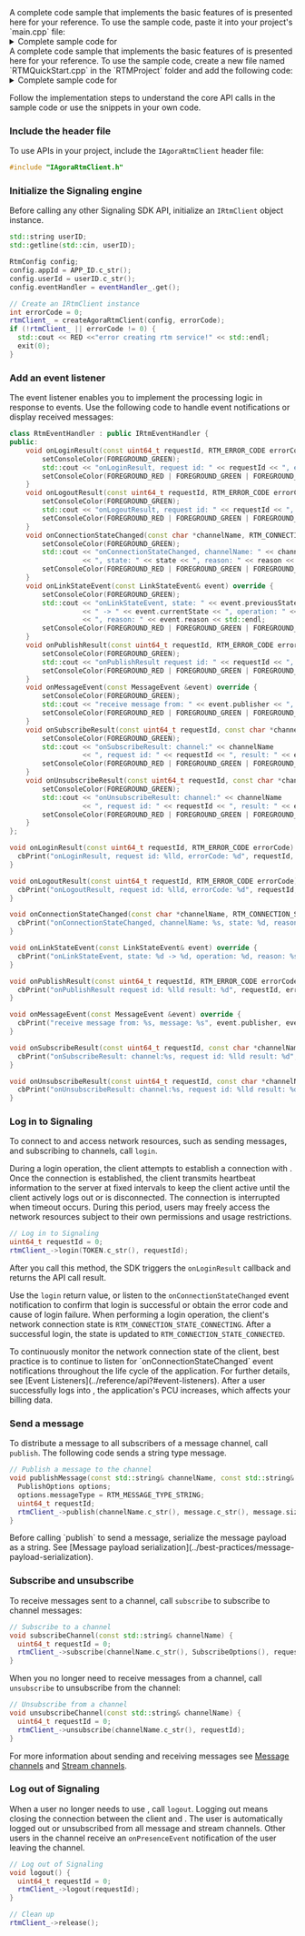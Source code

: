 <PlatformWrapper platform="linux-cpp, windows">

<PlatformWrapper platform="windows">
A complete code sample that implements the basic features of <Vpd k="NAME" /> is presented here for your reference. To use the sample code, paste it into your project's `main.cpp` file:

<details>
<summary>Complete sample code for <Vpd k="PRODUCT" /></summary>
<CompleteCodeWindows />
</details>

</PlatformWrapper>

<PlatformWrapper platform="linux-cpp">
A complete code sample that implements the basic features of <Vpd k="NAME" /> is presented here for your reference. To use the sample code, create a new file  named `RTMQuickStart.cpp` in the `RTMProject` folder and add the following code:

<details>
<summary>Complete sample code for <Vpd k="PRODUCT" /></summary>
<CompleteCodeLinux />
</details>

</PlatformWrapper>


Follow the implementation steps to understand the core API calls in the sample code or use the snippets in your own code.
 
### Include the header file

To use <Vg k="SIG" /> APIs in your project, include the `IAgoraRtmClient` header file:

```cpp
#include "IAgoraRtmClient.h"
```

### Initialize the Signaling engine
Before calling any other Signaling SDK API, initialize an `IRtmClient` object instance.

```cpp
std::string userID;
std::getline(std::cin, userID);

RtmConfig config;
config.appId = APP_ID.c_str();
config.userId = userID.c_str();
config.eventHandler = eventHandler_.get();

// Create an IRtmClient instance
int errorCode = 0;
rtmClient_ = createAgoraRtmClient(config, errorCode);
if (!rtmClient_ || errorCode != 0) {
  std::cout << RED <<"error creating rtm service!" << std::endl;
  exit(0);
}
```

### Add an event listener

The event listener enables you to implement the processing logic in response to <Vg k="SIG" /> events. Use the following code to handle event notifications or display received messages:

<PlatformWrapper platform="windows">

```cpp
class RtmEventHandler : public IRtmEventHandler {
public:
    void onLoginResult(const uint64_t requestId, RTM_ERROR_CODE errorCode) override {
        setConsoleColor(FOREGROUND_GREEN);
        std::cout << "onLoginResult, request id: " << requestId << ", errorCode: " << errorCode << std::endl;
        setConsoleColor(FOREGROUND_RED | FOREGROUND_GREEN | FOREGROUND_BLUE); // Reset color
    }
    void onLogoutResult(const uint64_t requestId, RTM_ERROR_CODE errorCode) override {
        setConsoleColor(FOREGROUND_GREEN);
        std::cout << "onLogoutResult, request id: " << requestId << ", errorCode: " << errorCode << std::endl;
        setConsoleColor(FOREGROUND_RED | FOREGROUND_GREEN | FOREGROUND_BLUE);
    }
    void onConnectionStateChanged(const char *channelName, RTM_CONNECTION_STATE state, RTM_CONNECTION_CHANGE_REASON reason) override {
        setConsoleColor(FOREGROUND_GREEN);
        std::cout << "onConnectionStateChanged, channelName: " << channelName
                  << ", state: " << state << ", reason: " << reason << std::endl;
        setConsoleColor(FOREGROUND_RED | FOREGROUND_GREEN | FOREGROUND_BLUE);
    }
    void onLinkStateEvent(const LinkStateEvent& event) override {
        setConsoleColor(FOREGROUND_GREEN);
        std::cout << "onLinkStateEvent, state: " << event.previousState
                  << " -> " << event.currentState << ", operation: " << event.operation
                  << ", reason: " << event.reason << std::endl;
        setConsoleColor(FOREGROUND_RED | FOREGROUND_GREEN | FOREGROUND_BLUE);
    }
    void onPublishResult(const uint64_t requestId, RTM_ERROR_CODE errorCode) override {
        setConsoleColor(FOREGROUND_GREEN);
        std::cout << "onPublishResult request id: " << requestId << ", result: " << errorCode << std::endl;
        setConsoleColor(FOREGROUND_RED | FOREGROUND_GREEN | FOREGROUND_BLUE);
    }
    void onMessageEvent(const MessageEvent &event) override {
        setConsoleColor(FOREGROUND_GREEN);
        std::cout << "receive message from: " << event.publisher << ", message: " << event.message << std::endl;
        setConsoleColor(FOREGROUND_RED | FOREGROUND_GREEN | FOREGROUND_BLUE);
    }
    void onSubscribeResult(const uint64_t requestId, const char *channelName, RTM_ERROR_CODE errorCode) override {
        setConsoleColor(FOREGROUND_GREEN);
        std::cout << "onSubscribeResult: channel:" << channelName
                  << ", request id: " << requestId << ", result: " << errorCode << std::endl;
        setConsoleColor(FOREGROUND_RED | FOREGROUND_GREEN | FOREGROUND_BLUE);
    }
    void onUnsubscribeResult(const uint64_t requestId, const char *channelName, RTM_ERROR_CODE errorCode) override {
        setConsoleColor(FOREGROUND_GREEN);
        std::cout << "onUnsubscribeResult: channel:" << channelName
                  << ", request id: " << requestId << ", result: " << errorCode << std::endl;
        setConsoleColor(FOREGROUND_RED | FOREGROUND_GREEN | FOREGROUND_BLUE);
    }
};
```
</PlatformWrapper>

<PlatformWrapper platform="linux-cpp">

```cpp
void onLoginResult(const uint64_t requestId, RTM_ERROR_CODE errorCode) override {
  cbPrint("onLoginResult, request id: %lld, errorCode: %d", requestId, errorCode);
}

void onLogoutResult(const uint64_t requestId, RTM_ERROR_CODE errorCode) {
  cbPrint("onLogoutResult, request id: %lld, errorCode: %d", requestId, errorCode);
}

void onConnectionStateChanged(const char *channelName, RTM_CONNECTION_STATE state, RTM_CONNECTION_CHANGE_REASON reason) override {
  cbPrint("onConnectionStateChanged, channelName: %s, state: %d, reason: %d", channelName, state, reason);
}

void onLinkStateEvent(const LinkStateEvent& event) override {
  cbPrint("onLinkStateEvent, state: %d -> %d, operation: %d, reason: %s", event.previousState, event.currentState, event.operation, event.reason);
}

void onPublishResult(const uint64_t requestId, RTM_ERROR_CODE errorCode) override {
  cbPrint("onPublishResult request id: %lld result: %d", requestId, errorCode);
}

void onMessageEvent(const MessageEvent &event) override {
  cbPrint("receive message from: %s, message: %s", event.publisher, event.message);
}

void onSubscribeResult(const uint64_t requestId, const char *channelName, RTM_ERROR_CODE errorCode) override {
  cbPrint("onSubscribeResult: channel:%s, request id: %lld result: %d", channelName, requestId, errorCode);
}

void onUnsubscribeResult(const uint64_t requestId, const char *channelName, RTM_ERROR_CODE errorCode) override {
  cbPrint("onUnsubscribeResult: channel:%s, request id: %lld result: %d", channelName, requestId, errorCode);
}
```
</PlatformWrapper>

### Log in to Signaling

To connect to <Vg k="SIG" /> and access <Vg k="SIG" /> network resources, such as sending messages, and subscribing to channels, call `login`.

During a login operation, the client attempts to establish a connection with <Vg k="SIG" />. Once the connection is established, the client transmits heartbeat information to the <Vg k="SIG" /> server at fixed intervals to keep the client active until the client actively logs out or is disconnected. The connection is interrupted when timeout occurs. During this period, users may freely access the <Vg k="SIG" /> network resources subject to their own permissions and usage restrictions.

```cpp
// Log in to Signaling
uint64_t requestId = 0;
rtmClient_->login(TOKEN.c_str(), requestId);
```
After you call this method, the SDK triggers the `onLoginResult` callback and returns the API call result.

Use the `login` return value, or listen to the `onConnectionStateChanged` event notification to confirm that login is successful or obtain the error code and cause of login failure. When performing a login operation, the client's network connection state is `RTM_CONNECTION_STATE_CONNECTING`. After a successful login, the state is updated to `RTM_CONNECTION_STATE_CONNECTED`. 

<Admonition title="Best practice">
To continuously monitor the network connection state of the client, best practice is to continue to listen for `onConnectionStateChanged` event notifications throughout the life cycle of the application. For further details, see [Event Listeners](../reference/api?#event-listeners).
</Admonition>

<Admonition type="caution">
After a user successfully logs into <Vg k="SIG"/>, the application's PCU increases, which affects your billing data.
</Admonition>

### Send a message

To distribute a message to all subscribers of a message channel, call `publish`. The following code sends a string type message.

```cpp
// Publish a message to the channel
void publishMessage(const std::string& channelName, const std::string& message) {
  PublishOptions options;
  options.messageType = RTM_MESSAGE_TYPE_STRING;
  uint64_t requestId;
  rtmClient_->publish(channelName.c_str(), message.c_str(), message.size(), options, requestId);
}
```

<Admonition type="info">
Before calling `publish` to send a message, serialize the message payload as a string. See [Message payload serialization](../best-practices/message-payload-serialization).
</Admonition>

### Subscribe and unsubscribe

To receive messages sent to a channel, call `subscribe` to subscribe to channel messages:

```cpp
// Subscribe to a channel
void subscribeChannel(const std::string& channelName) {
  uint64_t requestId = 0;
  rtmClient_->subscribe(channelName.c_str(), SubscribeOptions(), requestId);
}
```

When you no longer need to receive messages from a channel, call `unsubscribe` to unsubscribe from the channel:

```cpp
// Unsubscribe from a channel
void unsubscribeChannel(const std::string& channelName) {
  uint64_t requestId = 0;
  rtmClient_->unsubscribe(channelName.c_str(), requestId);
}
```

For more information about sending and receiving messages see [Message channels](../core-functionality/message-channel) and [Stream channels](../core-functionality/stream-channel).

### Log out of Signaling

When a user no longer needs to use <Vg k="SIG" />, call `logout`. Logging out means closing the connection between the client and <Vg k="SIG" />. The user is automatically logged out or unsubscribed from all message and stream channels. Other users in the channel receive an `onPresenceEvent` notification of the user leaving the channel.

```cpp
// Log out of Signaling
void logout() {
  uint64_t requestId = 0;
  rtmClient_->logout(requestId);
}

// Clean up
rtmClient_->release();
```

</PlatformWrapper>
